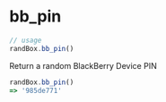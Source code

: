 # bb_pin

```js
// usage
randBox.bb_pin()
```

Return a random BlackBerry Device PIN

```js
randBox.bb_pin()
=> '985de771'
```
